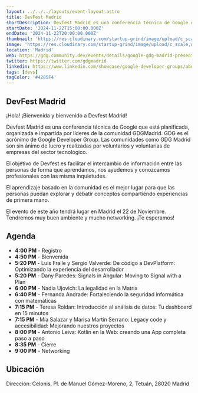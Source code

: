 ```yaml
---
layout: ../../../layouts/event-layout.astro
title: DevFest Madrid
shortDescription: Devfest Madrid es una conferencia técnica de Google que está planificada, organizada e impartida por líderes de la comunidad GDGMadrid. GDG es el acrónimo de Google Developer Group. Las comunidades como GDG Madrid son sin ánimo de lucro y realizadas por voluntarios y voluntarias de empresas del sector tecnológico.
startDate: '2024-11-22T15:00:00.000Z'
endDate: '2024-11-22T20:00:00.000Z'
thumbnail: 'https://res.cloudinary.com/startup-grind/image/upload/c_scale,w_2560/c_crop,h_640,w_2560,y_0.0_mul_h_sub_0.0_mul_640/c_crop,h_640,w_2560/c_fill,dpr_2.0,f_auto,g_center,q_auto:good/v1/gcs/platform-data-goog/event_banners/devfest_pptiP5Q.png'
image: 'https://res.cloudinary.com/startup-grind/image/upload/c_scale,w_2560/c_crop,h_640,w_2560,y_0.0_mul_h_sub_0.0_mul_640/c_crop,h_640,w_2560/c_fill,dpr_2.0,f_auto,g_center,q_auto:good/v1/gcs/platform-data-goog/event_banners/devfest_pptiP5Q.png'
location: 'Madrid'
web: https://gdg.community.dev/events/details/google-gdg-madrid-presents-devfest-madrid-2024/
twitter: https://twitter.com/gdgmadrid
linkedin: https://www.linkedin.com/showcase/google-developer-groups/about/
tags: [devs]
tagColor: '#4285F4'
---
```



## DevFest Madrid

¡Hola! ¡Bienvenida y bienvenido a Devfest Madrid!

Devfest Madrid es una conferencia técnica de Google que está planificada, organizada e impartida por líderes de la comunidad GDGMadrid. GDG es el acrónimo de Google Developer Group. Las comunidades como GDG Madrid son sin ánimo de lucro y realizadas por voluntarios y voluntarias de empresas del sector tecnológico.

El objetivo de Devfest es facilitar el intercambio de información entre las personas de forma que aprendamos, nos ayudemos y conozcamos profesionales con las misma inquietudes.

El aprendizaje basado en la comunidad es el mejor lugar para que las personas puedan explorar y debatir conceptos compartiendo experiencias de primera mano.

El evento de este año tendrá lugar en Madrid el 22 de Noviembre. Tendremos muy buen ambiente y mucho networking. ¡Te esperamos!

## Agenda

- **4:00 PM** - Registro
- **4:50 PM** - Bienvenida
- **5:20 PM** - Luis Fraile y Sergio Valverde: De código a DevPlatform: Optimizando la experiencia del desarrollador
- **5:20 PM** - Dany Paredes: Signals in Angular: Moving to Signal with a Plan
- **6:00 PM** - Nadia Ujovich: La legalidad en la Matrix
- **6:40 PM** - Fernanda Andrade: Fortaleciendo la seguridad informática con matemáticas
- **7:15 PM** - Teresa Roldan: Introducción al análisis de datos: Tu dashboard en 15 minutos
- **7:15 PM** - Mía Salazar y Marisa Martín Serrano: Legacy code y accesibilidad: Mejorando nuestros proyectos
- **8:00 PM** - Antonio Leiva: Kotlin en la Web: creando una App completa paso a paso
- **8:35 PM** - Cierre
- **9:00 PM** - Networking

## Ubicación

Dirección: Celonis, Pl. de Manuel Gómez-Moreno, 2, Tetuán, 28020 Madrid

<GoogleMap
  src="https://www.google.com/maps/embed?pb=!1m18!1m12!1m3!1d3036.2182517578467!2d-3.696390387625206!3d40.4483061535966!2m3!1f0!2f0!3f0!3m2!1i1024!2i768!4f13.1!3m3!1m2!1s0xd4229765f97a3f7%3A0xeb04f5a48e9a6815!2sCelonis%20SL!5e0!3m2!1ses!2ses!4v1727500498803!5m2!1ses!2ses"
  ariaLabel="Celonis, Pl. de Manuel Gómez-Moreno, 2, Tetuán, 28020 Madrid"
/>
